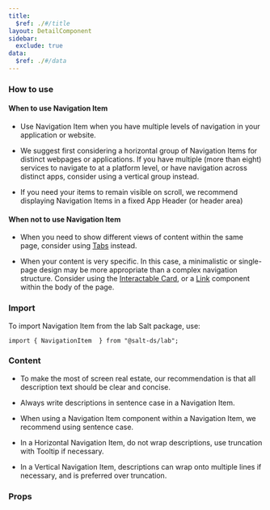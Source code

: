 ```yaml
---
title:
  $ref: ./#/title
layout: DetailComponent
sidebar:
  exclude: true
data:
  $ref: ./#/data
---
```


### How to use

#### When to use Navigation Item

- Use Navigation Item when you have multiple levels of navigation in your application or website.

- We suggest first considering a horizontal group of Navigation Items for distinct webpages or applications. If you have multiple (more than eight) services to navigate to at a platform level, or have navigation across distinct apps, consider using a vertical group instead.

- If you need your items to remain visible on scroll, we recommend displaying Navigation Items in a fixed App Header (or header area)

#### When not to use Navigation Item

- When you need to show different views of content within the same page, consider using [Tabs](?path=/docs/documentation-lab-tabs--page) instead.

- When your content is very specific. In this case, a minimalistic or single-page design may be more appropriate than a complex navigation structure. Consider using the [Interactable Card](../card), or a [Link](../link) component within the body of the page.

### Import

To import Navigation Item from the lab Salt package, use:

```
import { NavigationItem  } from "@salt-ds/lab";
```

### Content

- To make the most of screen real estate, our recommendation is that all description text should be clear and concise.

- Always write descriptions in sentence case in a Navigation Item.

- When using a Navigation Item component within a Navigation Item, we recommend using sentence case.

- In a Horizontal Navigation Item, do not wrap descriptions, use truncation with Tooltip if necessary.

- In a Vertical Navigation Item, descriptions can wrap onto multiple lines if necessary, and is preferred over truncation.

### Props

<PropsTable packageName="lab" componentName="NavigationItem" />
